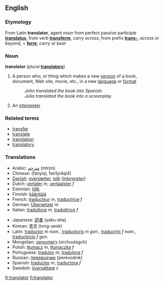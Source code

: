 ==English==
===Etymology===
From Latin '''translator''', agent noun from perfect passive participle '''[[translatus]]''', from verb '''[[transferre]]''', ''carry across'', from prefix '''[[trans-]]''', ''across'' or ''beyond'', + '''[[ferre]]''', ''carry'' or ''bear''

===Noun===
'''translator''' (plural '''[[translators]]''')

#A person who, or thing which makes a new [[version]] of a book, document, Web site, movie, etc., in a new [[language]] or [[format]]
#: ''John translated the book into Spanish.''
#: ''Julia translated the book into a screenplay.''
#An [[interpreter]]

===Related terms===
*[[transfer]]
*[[translate]]
*[[translation]]
*[[translatory]]

===Translations===
{{top}}
*Arabic: [[مترجم]] (mtrjm)
*Chinese: (fanyiqi, fan1yi4qi4)
*[[w:Danish language|Danish]]: [[oversætter]], [[tolk]] (''[[interpreter]]'')
*Dutch: [[vertaler]] ''m'', [[vertaalster]] ''f''
*Estonian: [[tõlk]]
*Finnish: [[kääntäjä]]
*French: [[traducteur]] ''m'', [[traductrice]] ''f''
*German: [[Übersetzer]] ''m''
*Italian: [[traduttore]] ''m'', [[traduttrice]] ''f''
{{mid}}
*Japanese: [[訳者]] (yaku-sha)
*Korean: [[통역]] (tong-yeok)
*Latin: [[traductor]] ''m nom.'', [[traductoris]] ''m gen.'', [[traductrix]] ''f nom.'', [[traductricis]] ''f gen.''
*Mongolian: [[орчуулагч]] (orchuulagch)
*Polish: [[tłumacz]] ''m'', [[tłumaczka]] ''f''
*Portuguese: [[tradutor]] ''m'', [[tradutora]] ''f''
*Russian: [[переводчик]] (perevodnik)
*Spanish: [[traductor]] ''m'', [[traductora]] ''f''
*Swedish: [[översättare]] ''c''
{{bottom}}

[[fr:translator]]
[[fi:translator]]